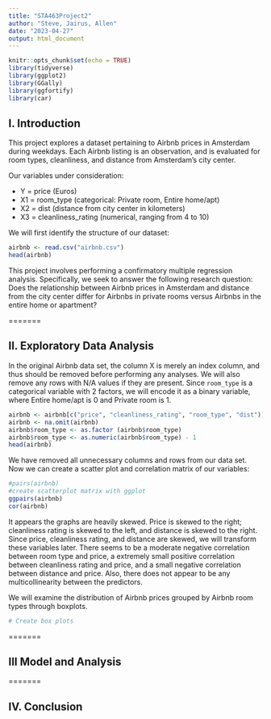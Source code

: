 ```yaml
---
title: "STA463Project2"
author: "Steve, Jairus, Allen"
date: "2023-04-27"
output: html_document
---
```


```r
knitr::opts_chunk$set(echo = TRUE)
library(tidyverse)
library(ggplot2)
library(GGally)
library(ggfortify)
library(car)
```


## I. Introduction  

This project explores a dataset pertaining to Airbnb prices in Amsterdam during weekdays. Each Airbnb listing is an observation, and is evaluated for room types, cleanliness, and distance from Amsterdam's city center.

Our variables under consideration:

* Y = price (Euros) 
* X1 = room_type (categorical: Private room, Entire home/apt)
* X2 = dist (distance from city center in kilometers)
* X3 = cleanliness_rating (numerical, ranging from 4 to 10)

We will first identify the structure of our dataset:

```r
airbnb <- read.csv("airbnb.csv")
head(airbnb)
```

This project involves performing a confirmatory multiple regression analysis. Specifically, we seek to answer the following research question: Does the relationship between Airbnb prices in Amsterdam and distance from the city center differ for Airbnbs in private rooms versus Airbnbs in the entire home or apartment?

=======

## II. Exploratory Data Analysis  
 
In the original Airbnb data set, the column X is merely an index column, and thus should be removed before performing any analyses. We will also remove any rows with N/A values if they are present. Since `room_type` is a categorical variable with 2 factors, we will encode it as a binary variable, where Entire home/apt is 0 and Private room is 1.

```r
airbnb <- airbnb[c("price", "cleanliness_rating", "room_type", "dist")]
airbnb <- na.omit(airbnb)
airbnb$room_type <- as.factor (airbnb$room_type) 
airbnb$room_type <- as.numeric(airbnb$room_type) - 1
head(airbnb)
```

We have removed all unnecessary columns and rows from our data set. Now we can create a scatter plot and correlation matrix of our variables: 


```r
#pairs(airbnb)
#create scatterplot matrix with ggplot
ggpairs(airbnb)
cor(airbnb)
```

It appears the graphs are heavily skewed. Price is skewed to the right; cleanliness rating is skewed to the left, and distance is skewed to the right. Since price, cleanliness rating, and distance are skewed, we will transform these variables later. There seems to be a moderate negative correlation between room type and price, a extremely small positive correlation between cleanliness rating and price, and a small negative correlation between distance and price. Also, there does not appear to be any multicollinearity between the predictors.


We will examine the distribution of Airbnb prices grouped by Airbnb room types through boxplots.

```r
# Create box plots

```

=======

## III Model and Analysis




=======

## IV. Conclusion
